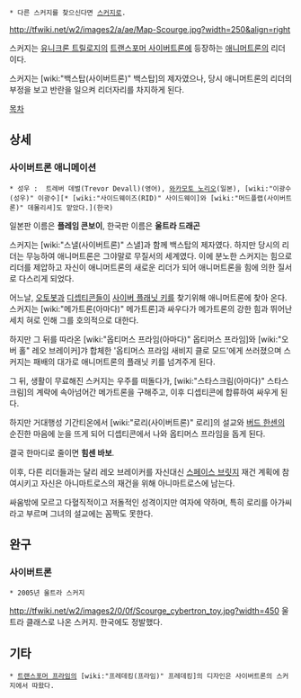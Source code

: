  * 다른 스커지를 찾으신다면 [[스커지]]로.

http://tfwiki.net/w2/images2/a/ae/Map-Scourge.jpg?width=250&align=right

스커지는 [[유니크론 트릴로지]]의 [[트랜스포머 사이버트론]]에 등장하는 [[애니머트론]]의 리더이다.

스커지는 [wiki:"백스탑(사이버트론)" 백스탑]의 제자였으나, 당시 애니머트론의 리더의 부정을 보고 반란을 일으켜 리더자리를 차지하게 된다.

[[목차]]

== 상세 ==
=== 사이버트론 애니메이션 ===
 * 성우 :  트레버 데벌(Trevor Devall)(영어), [[와카모토 노리오]](일본), [wiki:"이광수(성우)" 이광수][* [wiki:"사이드웨이즈(RID)" 사이드웨이]와 [wiki:"머드플랩(사이버트론)" 데몰리셔]도 맡았다.](한국)

일본판 이름은 '''플레임 콘보이''', 한국판 이름은 '''울트라 드래곤'''

스커지는 [wiki:"스낼(사이버트론)" 스낼]과 함께 백스탑의 제자였다. 하지만 당시의 리더는 무능하여 애니머트론은 그야말로 무질서의 세계였다. 이에 분노한 스커지는 힘으로 리더를 제압하고 자신이 애니머트론의 새로운 리더가 되어 애니머트론을 힘에 의한 질서로 다스리게 되었다.

어느날, [[오토봇]]과 [[디셉티콘]]들이 [[사이버 플래닛 키]]를 찾기위해 애니머트론에 찾아 온다. 스커지는 [wiki:"메가트론(아마다)" 메가트론]과 싸우다가 메가트론의 강한 힘과 뛰어난 세치 혀로 인해 그를 호의적으로 대한다.

하지만 그 뒤를 따라온 [wiki:"옵티머스 프라임(아마다)" 옵티머스 프라임]와 [wiki:"오버 홀" 레오 브레이커]갸 합체한 '옵티머스 프라임 새비지 클로 모드'에게 쓰러졌으며 스커지는 패배의 대가로 애니머트론의 플래닛 키를 넘겨주게 된다.

그 뒤, 생활이 무료해진 스커지는 우주를 떠돌다가, [wiki:"스타스크림(아마다)" 스타스크림]의 계략에 속아넘어간 메가트론을 구해주고, 이후 디셉티콘에 합류하여 싸우게 된다.

하지만 거대행성 기간티온에서 [wiki:"로리(사이버트론)" 로리]의 설교와 [[버드 한센]]의 순진한 마음에 눈을 뜨게 되어 디셉티콘에서 나와 옵티머스 프라임을 돕게 된다.

결국 한마디로 줄이면 '''힘센 바보'''.

이후, 다른 리더들과는 달리 레오 브레이커를 자신대신 [[스페이스 브릿지]] 재건 계획에 참여시키고 자신은 아니마트로스의 재건을 위해 아니마트로스에 남는다.

싸움밖에 모르고 다혈직적이고 저돌적인 성격이지만 여자에 약하며, 특히 로리를 아가씨라고 부르며 그녀의 설교에는 꼼짝도 못한다.

== 완구 ==
=== 사이버트론 ===
 * 2005년 울트라 스커지
http://tfwiki.net/w2/images2/0/0f/Scourge_cybertron_toy.jpg?width=450
울트라 클래스로 나온 스커지. 한국에도 정발했다.

== 기타 ==
 * [[트랜스포머 프라임]]의 [wiki:"프레데킹(프라임)" 프레데킹]의 디자인은 사이버트론의 스커지에서 따왔다.

